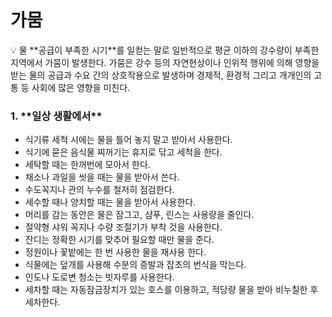 
# 가뭄

<aside>
💡 물 **공급이 부족한 시기**를 일컫는 말로 일반적으로 평균 이하의 강수량이 부족한 지역에서 가뭄이 발생한다. 
가뭄은 강수 등의 자연현상이나 인위적 행위에 의해 영향을 받는 물의 공급과 수요 간의 상호작용으로 
발생하며 경제적, 환경적 그리고 개개인의 고통 등 사회에 많은 영향을 미친다.

</aside>

### 1. \***\*일상 생활에서\*\***

- 식기류 세척 시에는 물을 틀어 놓지 말고 받아서 사용한다.
- 식기에 묻은 음식물 찌꺼기는 휴지로 닦고 세척을 한다.
- 세탁할 때는 한꺼번에 모아서 한다.
- 채소나 과일을 씻을 때는 물을 받아서 쓴다.
- 수도꼭지나 관의 누수를 철저히 점검한다.
- 세수할 때나 양치할 때는 물을 받아서 사용한다.
- 머리를 감는 동안은 물은 잠그고, 샴푸, 린스는 사용량을 줄인다.
- 절약형 샤워 꼭지나 수량 조절기가 부착 것을 사용한다.
- 잔디는 정확한 시기를 맞추어 필요할 때만 물을 준다.
- 정원이나 꽃밭에는 한 번 사용한 물을 재사용 한다.
- 식물에는 덮개를 사용해 수분의 증발과 잡초의 번식을 막는다.
- 인도나 도로변 청소는 빗자루를 사용한다.
- 세차할 때는 자동잠금장치가 있는 호스를 이용하고, 적당량 물을 받아 비누칠한 후 세차한다.

